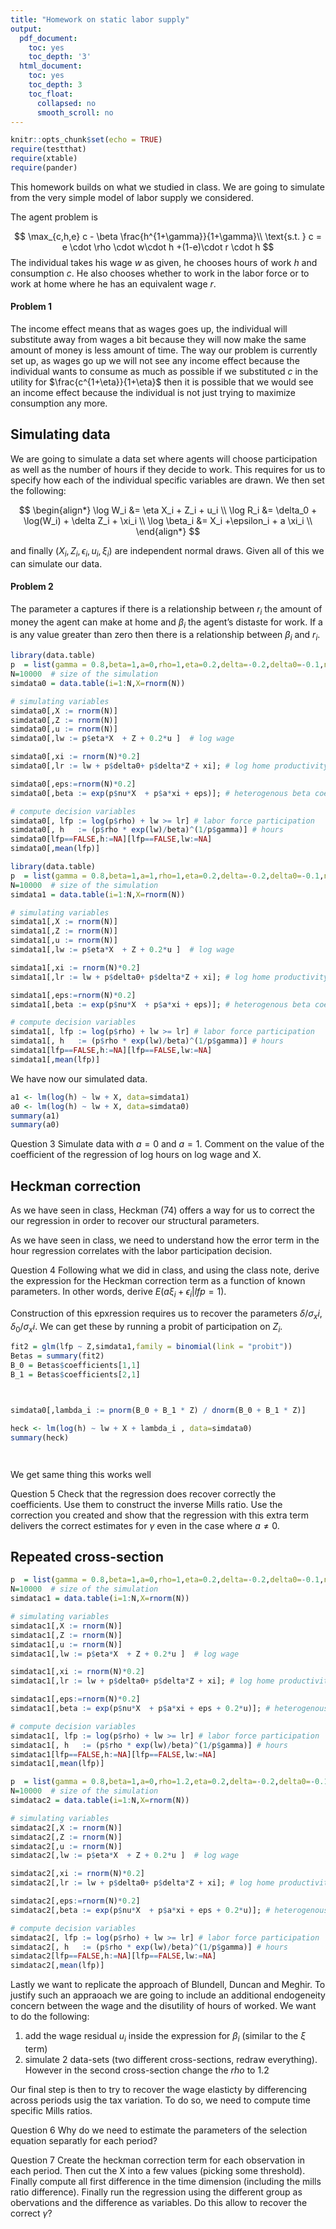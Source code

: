 ```yaml
---
title: "Homework on static labor supply"
output:
  pdf_document:
    toc: yes
    toc_depth: '3'
  html_document:
    toc: yes
    toc_depth: 3
    toc_float:
      collapsed: no
      smooth_scroll: no
---
```


```r
knitr::opts_chunk$set(echo = TRUE)
require(testthat)
require(xtable)
require(pander)
```

This homework builds on what we studied in class. We are going to simulate from the very simple model of labor supply we considered.

The agent problem is

$$
\max_{c,h,e} c - \beta \frac{h^{1+\gamma}}{1+\gamma}\\
\text{s.t. } c = e \cdot \rho \cdot w\cdot h +(1-e)\cdot r \cdot  h
$$
The individual takes his wage $w$ as given, he chooses hours of work $h$ and consumption $c$. He also chooses whether to work in the labor force or to work at home where he has an equivalent wage $r$.

#### Problem 1 

The income effect means that as wages goes up, the individual will substitute away from wages a bit because they will now make the same amount of money is less amount of time. The way our problem is currently set up, as wages go up we will not see any income effect because the individual wants to consume as much as possible if we substituted $c$ in the utility for $\frac{c^{1+\eta}}{1+\eta}$ then it is possible that we would see an income effect because the individual is not just trying to maximize consumption any more. 


## Simulating data

We are going to simulate a data set where agents will choose participation as well as the number of hours if they decide to work. This requires for us to specify how each of the individual specific variables are drawn. We then set the following:

$$
\begin{align*}
\log W_i     &= \eta X_i + Z_i + u_i  \\
\log R_i     &= \delta_0 + \log(W_i) + \delta Z_i + \xi_i \\
\log \beta_i &= X_i +\epsilon_i +  a \xi_i   \\
\end{align*}
$$

and finally $(X_i,Z_i,\epsilon_i,u_i,\xi_i)$ are independent normal draws. Given all of this we can simulate our data. 

#### Problem 2 

The parameter a captures if there is a relationship between $r_i$ the amount of money the agent can make at home and $\beta_i$ the agent's distaste for work. If a is any value greater than zero then there is a relationship between $\beta_i$ and $r_i$. 

```r
library(data.table)
p  = list(gamma = 0.8,beta=1,a=0,rho=1,eta=0.2,delta=-0.2,delta0=-0.1,nu=0.5) # parameters
N=10000  # size of the simulation
simdata0 = data.table(i=1:N,X=rnorm(N))

# simulating variables
simdata0[,X := rnorm(N)]
simdata0[,Z := rnorm(N)]
simdata0[,u := rnorm(N)]
simdata0[,lw := p$eta*X  + Z + 0.2*u ]  # log wage

simdata0[,xi := rnorm(N)*0.2]
simdata0[,lr := lw + p$delta0+ p$delta*Z + xi]; # log home productivity

simdata0[,eps:=rnorm(N)*0.2]
simdata0[,beta := exp(p$nu*X  + p$a*xi + eps)]; # heterogenous beta coefficient

# compute decision variables
simdata0[, lfp := log(p$rho) + lw >= lr] # labor force participation
simdata0[, h   := (p$rho * exp(lw)/beta)^(1/p$gamma)] # hours
simdata0[lfp==FALSE,h:=NA][lfp==FALSE,lw:=NA]
simdata0[,mean(lfp)]
```
```r
library(data.table)
p  = list(gamma = 0.8,beta=1,a=1,rho=1,eta=0.2,delta=-0.2,delta0=-0.1,nu=0.5) # parameters
N=10000  # size of the simulation
simdata1 = data.table(i=1:N,X=rnorm(N))

# simulating variables
simdata1[,X := rnorm(N)]
simdata1[,Z := rnorm(N)]
simdata1[,u := rnorm(N)]
simdata1[,lw := p$eta*X  + Z + 0.2*u ]  # log wage

simdata1[,xi := rnorm(N)*0.2]
simdata1[,lr := lw + p$delta0+ p$delta*Z + xi]; # log home productivity

simdata1[,eps:=rnorm(N)*0.2]
simdata1[,beta := exp(p$nu*X  + p$a*xi + eps)]; # heterogenous beta coefficient

# compute decision variables
simdata1[, lfp := log(p$rho) + lw >= lr] # labor force participation
simdata1[, h   := (p$rho * exp(lw)/beta)^(1/p$gamma)] # hours
simdata1[lfp==FALSE,h:=NA][lfp==FALSE,lw:=NA]
simdata1[,mean(lfp)]
```
We have now our simulated data. 

```r
a1 <- lm(log(h) ~ lw + X, data=simdata1)
a0 <- lm(log(h) ~ lw + X, data=simdata0)
summary(a1)
summary(a0)
```


<span class="label label-success">Question 3</span> Simulate data with $a=0$ and $a=1$. Comment on the value of the coefficient of the regression of log hours on log wage and X.




## Heckman correction

As we have seen in class, Heckman (74) offers a way for us to correct the our regression in order to recover our structural parameters. 

As we have seen in class, we need to understand how the error term in the hour regression correlates with the labor participation decision. 

<span class="label label-success">Question 4</span> Following what we did in class, and using the class note, derive the expression for the Heckman correction term as a function of known parameters. In other words, derive $E( a \xi_i + \epsilon_i | lfp=1)$.

Construction of this epxression requires us to recover the parameters $\delta/\sigma_xi,\delta_0/\sigma_xi$. We can get these by running a probit of participation on $Z_i$. 

```r
fit2 = glm(lfp ~ Z,simdata1,family = binomial(link = "probit"))
Betas = summary(fit2)
B_0 = Betas$coefficients[1,1]
B_1 = Betas$coefficients[2,1]



simdata0[,lambda_i := pnorm(B_0 + B_1 * Z) / dnorm(B_0 + B_1 * Z)]

heck <- lm(log(h) ~ lw + X + lambda_i , data=simdata0)
summary(heck)




```

We get same thing this works well 

<span class="label label-success">Question 5</span> Check that the regression does recover correctly the coefficients. Use them to construct the inverse Mills ratio. Use the correction you created and show that the regression with this extra term delivers the correct estimates for $\gamma$ even in the case where $a\neq 0$.

## Repeated cross-section

```r
p  = list(gamma = 0.8,beta=1,a=0,rho=1,eta=0.2,delta=-0.2,delta0=-0.1,nu=0.5) # parameters
N=10000  # size of the simulation
simdatac1 = data.table(i=1:N,X=rnorm(N))

# simulating variables
simdatac1[,X := rnorm(N)]
simdatac1[,Z := rnorm(N)]
simdatac1[,u := rnorm(N)]
simdatac1[,lw := p$eta*X  + Z + 0.2*u ]  # log wage

simdatac1[,xi := rnorm(N)*0.2]
simdatac1[,lr := lw + p$delta0+ p$delta*Z + xi]; # log home productivity

simdatac1[,eps:=rnorm(N)*0.2]
simdatac1[,beta := exp(p$nu*X  + p$a*xi + eps + 0.2*u)]; # heterogenous beta coefficient

# compute decision variables
simdatac1[, lfp := log(p$rho) + lw >= lr] # labor force participation
simdatac1[, h   := (p$rho * exp(lw)/beta)^(1/p$gamma)] # hours
simdatac1[lfp==FALSE,h:=NA][lfp==FALSE,lw:=NA]
simdatac1[,mean(lfp)]

```

```r
p  = list(gamma = 0.8,beta=1,a=0,rho=1.2,eta=0.2,delta=-0.2,delta0=-0.1,nu=0.5) # parameters
N=10000  # size of the simulation
simdatac2 = data.table(i=1:N,X=rnorm(N))

# simulating variables
simdatac2[,X := rnorm(N)]
simdatac2[,Z := rnorm(N)]
simdatac2[,u := rnorm(N)]
simdatac2[,lw := p$eta*X  + Z + 0.2*u ]  # log wage

simdatac2[,xi := rnorm(N)*0.2]
simdatac2[,lr := lw + p$delta0+ p$delta*Z + xi]; # log home productivity

simdatac2[,eps:=rnorm(N)*0.2]
simdatac2[,beta := exp(p$nu*X  + p$a*xi + eps + 0.2*u)]; # heterogenous beta coefficient

# compute decision variables
simdatac2[, lfp := log(p$rho) + lw >= lr] # labor force participation
simdatac2[, h   := (p$rho * exp(lw)/beta)^(1/p$gamma)] # hours
simdatac2[lfp==FALSE,h:=NA][lfp==FALSE,lw:=NA]
simdatac2[,mean(lfp)]
```




Lastly we want to replicate the approach of Blundell, Duncan and Meghir. To justify such an appraoach we are going to include an additional endogeneity concern between the wage and the disutility of hours of worked. We want to do the following:

 1. add the wage residual $u_i$ inside the expression for $\beta_i$ (similar to the $\xi$ term)
 2. simulate 2 data-sets (two different cross-sections, redraw everything). However in the second cross-section change the $rho$ to 1.2

Our final step is then to try to recover the wage elasticty by differencing across periods usig the tax variation. To do so, we need to compute time specific Mills ratios. 

<span class="label label-success">Question 6</span> Why do we need to estimate the parameters of the selection equation separatly for each period? 

<span class="label label-success">Question 7</span> Create the heckman correction term for each observation in each period. Then cut the X into a few values (picking some threshold). Finally compute all first difference in the time dimension (including the mills ratio difference). Finally run the regression using the different group as obervations and the difference as variables. Do this allow to recover the correct $\gamma$?






